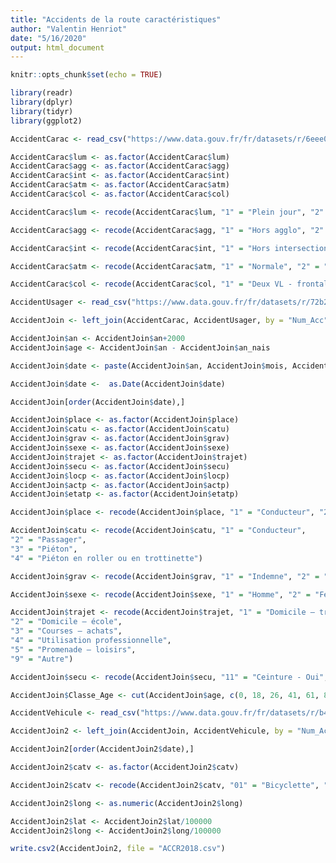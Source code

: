```yaml
---
title: "Accidents de la route caractéristiques"
author: "Valentin Henriot"
date: "5/16/2020"
output: html_document
---
```


```r
knitr::opts_chunk$set(echo = TRUE)
```

```r
library(readr)
library(dplyr)
library(tidyr)
library(ggplot2)
```

```r
AccidentCarac <- read_csv("https://www.data.gouv.fr/fr/datasets/r/6eee0852-cbd7-447e-bd70-37c433029405")
```

```r
AccidentCarac$lum <- as.factor(AccidentCarac$lum)
AccidentCarac$agg <- as.factor(AccidentCarac$agg)
AccidentCarac$int <- as.factor(AccidentCarac$int)
AccidentCarac$atm <- as.factor(AccidentCarac$atm)
AccidentCarac$col <- as.factor(AccidentCarac$col)

AccidentCarac$lum <- recode(AccidentCarac$lum, "1" = "Plein jour", "2" = "Crépuscule ou aube", "3" = "Nuit sans éclairage public", "4" = "Nuit avec éclairage public non allumé", "5" = "Nuit avec éclairage public allumé")

AccidentCarac$agg <- recode(AccidentCarac$agg, "1" = "Hors agglo", "2" = "Agglo")

AccidentCarac$int <- recode(AccidentCarac$int, "1" = "Hors intersection", "2" = "Intersection en X", "3" = "Intersection en T", "4" ="Intersection en Y", "5" = "Intersection plus de 4 branches", "6" = "Giratoire", "7" = "Place", "8" = "Passage à niveau", "9" = "Autre intersection")

AccidentCarac$atm <- recode(AccidentCarac$atm, "1" = "Normale", "2" = "Pluie légère", "3" = "Pluie forte", "4" = "Neige / Grêle", "5" = "Brouillard / Fumée", "6" = "Vent fort / Tempête", "7" = "Temps éblouissant", "8" = "Temps couvert", "9" = "Autre")

AccidentCarac$col <- recode(AccidentCarac$col, "1" = "Deux VL - frontale", "2" = "Deux VL - par l'arrière", "3" = "Deux VL - par le côté", "4" = "Trois VL ou plus - en chaîne", "5" = "Trois VL ou plus - collisions multiples", "6" = "Autre collison", "7" = "Sans collision")
```

```r
AccidentUsager <- read_csv("https://www.data.gouv.fr/fr/datasets/r/72b251e1-d5e1-4c46-a1c2-c65f1b26549a")
```

```r
AccidentJoin <- left_join(AccidentCarac, AccidentUsager, by = "Num_Acc")
```

```r
AccidentJoin$an <- AccidentJoin$an+2000
AccidentJoin$age <- AccidentJoin$an - AccidentJoin$an_nais
```

```r
AccidentJoin$date <- paste(AccidentJoin$an, AccidentJoin$mois, AccidentJoin$jour, sep = "/")

AccidentJoin$date <-  as.Date(AccidentJoin$date)
```

```r
AccidentJoin[order(AccidentJoin$date),]
```

```r
AccidentJoin$place <- as.factor(AccidentJoin$place)
AccidentJoin$catu <- as.factor(AccidentJoin$catu)
AccidentJoin$grav <- as.factor(AccidentJoin$grav)
AccidentJoin$sexe <- as.factor(AccidentJoin$sexe)
AccidentJoin$trajet <- as.factor(AccidentJoin$trajet)
AccidentJoin$secu <- as.factor(AccidentJoin$secu)
AccidentJoin$locp <- as.factor(AccidentJoin$locp)
AccidentJoin$actp <- as.factor(AccidentJoin$actp)
AccidentJoin$etatp <- as.factor(AccidentJoin$etatp)

AccidentJoin$place <- recode(AccidentJoin$place, "1" = "Conducteur", "2" = "Passager avant", "6" = "Passager AVM", "7" = "Passager ARG", "8" = "Passager ARM", "9" = "Passager ARD", "3" = "Passager ARD", "4" = "Passager ARG", "5" = "Passager ARM")

AccidentJoin$catu <- recode(AccidentJoin$catu, "1" = "Conducteur",
"2" = "Passager",
"3" = "Piéton",
"4" = "Piéton en roller ou en trottinette")

AccidentJoin$grav <- recode(AccidentJoin$grav, "1" = "Indemne", "2" = "Tué", "3" = "Grave", "4" = "Léger")

AccidentJoin$sexe <- recode(AccidentJoin$sexe, "1" = "Homme", "2" = "Femme")

AccidentJoin$trajet <- recode(AccidentJoin$trajet, "1" = "Domicile – travail",
"2" = "Domicile – école",
"3" = "Courses – achats",
"4" = "Utilisation professionnelle",
"5" = "Promenade – loisirs",
"9" = "Autre")

AccidentJoin$secu <- recode(AccidentJoin$secu, "11" = "Ceinture - Oui", "12" = "Ceinture - Non", "13" = "Ceinture - Non déterminable", "21" = "Casque - Oui", "22" = "Casque - Non", "23" = "Casque - Non déterminable")
```

```r
AccidentJoin$Classe_Age <- cut(AccidentJoin$age, c(0, 18, 26, 41, 61, 81, 100))
```

```r
AccidentVehicule <- read_csv("https://www.data.gouv.fr/fr/datasets/r/b4aaeede-1a80-4d76-8f97-543dad479167")
```

```r
AccidentJoin2 <- left_join(AccidentJoin, AccidentVehicule, by = "Num_Acc")
```

```r
AccidentJoin2[order(AccidentJoin2$date),]
```

```r
AccidentJoin2$catv <- as.factor(AccidentJoin2$catv)

AccidentJoin2$catv <- recode(AccidentJoin2$catv, "01" = "Bicyclette", "02" = "Cyclomoteur<=50cm3", "03" = "Voiturette", "07" = "Voiture", "10" = "Véhicule utilitaire", "13" = "PL<7,5T", "14" = "PL>7,5T", "15" = "PL > 3,5T + remorque", "16" = "Tracteur", "17" = "Tracteur + remorque", "20" = "Engin spécial", "21" = "Tracteur agricole", "30" = "Scooter<=50cm3", "31" = "Motocyclette<=125cm3", "32" = "Scooter<=125cm3", "33" = "Moto>125cm3", "34" = "Scooter>125cm3", "35" = "Quad<=50cm3", "36" = "Quad>50cm3", "37" = "Bus", "38" = "Car", "39" = "Train", "40" = "Tramway", "99" = "Autre véhicule")
```

```r
AccidentJoin2$long <- as.numeric(AccidentJoin2$long)
```

```r
AccidentJoin2$lat <- AccidentJoin2$lat/100000
AccidentJoin2$long <- AccidentJoin2$long/100000
```

```r
write.csv2(AccidentJoin2, file = "ACCR2018.csv")
```

